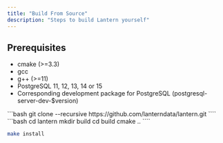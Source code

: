 ```yaml
---
title: "Build From Source"
description: "Steps to build Lantern yourself"
---
```


## Prerequisites

- cmake (>=3.3)
- gcc
- g++ (>=11)
- PostgreSQL 11, 12, 13, 14 or 15
- Corresponding development package for PostgreSQL (postgresql-server-dev-$version)

<Steps>
  <Step title="Clone repository from GitHub">
```bash
git clone --recursive https://github.com/lanterndata/lantern.git
````
  </Step>
  <Step title="Run cmake">
```bash
cd lantern
mkdir build
cd build
cmake ..
````

  </Step>
  <Step title="Install the extension">

```bash
make install
```

  </Step>
</Steps>
